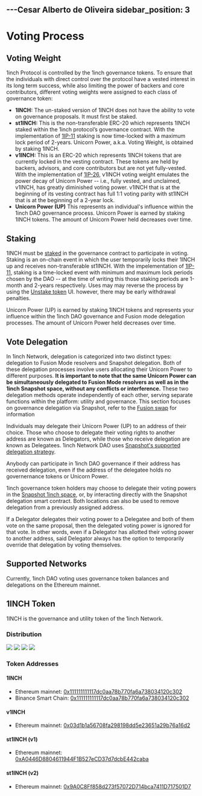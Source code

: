 ---Cesar Alberto de Oliveira 
sidebar_position: 3
---
# Voting Process

## Voting Weight
1inch Protocol is controlled by the 1inch governance tokens. To ensure that the individuals with direct control over the protocol have a vested interest in its long term success, while also limiting the power of backers and core contributors, different voting weights were assigned to each class of governance token:

* **1INCH:** The un-staked version of 1INCH does not have the ability to vote on governance proposals. It must first be staked.
* **st1INCH:** This is the non-transferable ERC-20 which represents 1INCH staked within the 1inch protocol’s governance contract. With the implementation of [1IP-11](https://snapshot.org/#/1inch.eth/proposal/0xece08908c3e10e5125557bc52caac70e5cdc862c391bf02f870da9d1bcc40542) staking is now time-locked with a maximum lock period of 2-years. Unicorn Power, a.k.a. Voting Weight, is obtained by staking 1INCH.
* **v1INCH:** This is an ERC-20 which represents 1INCH tokens that are currently locked in the vesting contract. These tokens are held by backers, advisors, and core contributors but are not yet fully-vested. With the implementation of [1IP-26](https://snapshot.org/#/1inch.eth/proposal/0x7e0bb3a5c4a130405b0c7c2cabfefd615e0c18d9b5463bd4d8c846c700a8c046), v1INCH voting weight emulates the power decay of Unicorn Power -- i.e., fully vested, and unclaimed, v1INCH, has greatly diminished voting power. v1INCH that is at the beginning of its vesting contract has full 1:1 voting parity with st1INCH that is at the beginning of a 2-year lock.
* **Unicorn Power (UP)** This represents an individual's influence within the 1inch DAO governance process. Unicorn Power is earned by staking 1INCH tokens. The amount of Unicorn Power held decreases over time. 

## Staking
1INCH must be [staked](https://app.1inch.io/#/1/dao/staking) in the governance contract to participate in voting. Staking is an on-chain event in which the user temporarily locks their 1INCH up and receives non-transferable st1INCH. With the impelementation of [1IP-11](https://snapshot.org/#/1inch.eth/proposal/0xece08908c3e10e5125557bc52caac70e5cdc862c391bf02f870da9d1bcc40542), staking is a time-locked event with minimum and maximum lock periods chosen by the DAO  -- at the time of writing this those staking periods are 1-month and 2-years respectively. Uses may may reverse the process by using the [Unstake token](https://app.1inch.io/#/1/dao/staking?action=unstake) UI. however, there may be early withdrawal penalties.

Unicorn Power (UP) is earned by staking 1INCH tokens and represents your influence within the 1inch DAO governance and Fusion mode delegation processes. The amount of Unicorn Power held decreases over time. 

## Vote Delegation
In 1inch Network, delegation is categorized into two distinct types: delegation to Fusion Mode resolvers and Snapshot delegation. Both of these delegation processes involve users allocating their Unicorn Power to different purposes. **It is important to note that the same Unicorn Power can be simultaneously delegated to Fusion Mode resolvers as well as in the 1inch Snapshot space, without any conflicts or interference.** These two delegation methods operate independently of each other, serving separate functions within the platform: utility and governance. This section focuses on governance delegation via Snapshot, refer to the [Fusion swap](../fusion-swap/becoming-a-resolver/how-to-become-resolver#staking-and-delegation) for information 

Individuals may delegate their Unicorn Power (UP) to an address of their choice. Those who choose to delegate their voting rights to another address are known as Delegators, while those who receive delegation are known as Delegatees. 1inch Network DAO uses [Snapshot's supported delegation strategy](https://snapshot.org/#/strategy/delegation).

Anybody can participate in 1inch DAO governance if their address has received delegation, even if the address of the delegatee holds no governernance tokens or Unicorn Power.

1inch governance token holders may choose to delegate their voting powers in the [Snapshot 1inch space](https://snapshot.org/#/delegate/1inch.eth), or, by interacting directly with the Snapshot delegation smart contract. Both locations can also be used to remove delegation from a previously assigned address. 

If a Delegator delegates their voting power to a Delegatee and both of them vote on the same proposal, then the delegated voting power is ignored for that vote. In other words, even if a Delegator has allotted their voting power to another address, said Delegator always has the option to temporarily override that delegation by voting themselves.

## Supported Networks
Currently, 1inch DAO voting uses governance token balances and delegations on the Ethereum mainnet.

## 1INCH Token
1INCH is the governance and utility token of the 1inch Network.


### Distribution

<img data-theme-mode="light" src='/img/governance/1inch_token_dis-light.png'/>
<img data-theme-mode="dark" src='/img/governance/1inch_token_dis-dark.png'/>

<img data-theme-mode="light" src='/img/governance/1inch_token_dis_colm-light.png'/>
<img data-theme-mode="dark" src='/img/governance/1inch_token_dis_colm-dark.png'/>


### Token Addresses

#### 1INCH

* Ethereum mainnet: [0x111111111117dc0aa78b770fa6a738034120c302](https://etherscan.io/token/0x111111111117dc0aa78b770fa6a738034120c302)
* Binance Smart Chain: [0x111111111117dc0aa78b770fa6a738034120c302](https://bscscan.com/token/0x111111111117dc0aa78b770fa6a738034120c302)

#### v1INCH

* Ethereum mainnet: [0x03d1b1a56708fa298198dd5e23651a29b76a16d2](https://etherscan.io/token/0x03d1b1a56708fa298198dd5e23651a29b76a16d2)

#### st1INCH (v1)

* Ethereum mainnet: [0xA0446D8804611944F1B527eCD37d7dcbE442caba](https://etherscan.io/address/0xA0446D8804611944F1B527eCD37d7dcbE442caba)

#### st1INCH (v2)

* Ethereum mainnet: [0x9A0C8Ff858d273f57072D714bca7411D717501D7](https://etherscan.io/address/0x9a0c8ff858d273f57072d714bca7411d717501d7)
